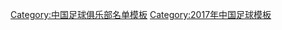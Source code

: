 {{Football squad with groups
|name=2017年中甲分类名单大连超越
|bgcolor=#60C0F8
|bordercolor=#F8F8F8
|textcolor=#000000
|title=[[大连超越足球俱乐部|<span style="color:#000000">大连超越</span>]] — [[2017年中国足球甲级联赛|<span style="color:#000000">2017年</span>]][[中国足球甲级联赛|<span style="color:#000000">中甲联赛第 14 名</span>]]
|group1=全年参赛球员
|list1=<div>
{{Football squad2 player|no=1|name=[[崔凯 (足球运动员)|崔凯]]}}
{{Football squad2 player|no=2|name=[[王光豪]]}}
{{Football squad2 player|no=3|name=[[赵一博]]}}
{{Football squad2 player|no=5|name=[[薛亚男]]}}
{{Football squad2 player|no=8|name=[[景德洋]]}}
{{Football squad2 player|no=9|name={{flagicon|BIH}} {{flagicon|CRO}} [[伊万·博季奇|-{zh-hans:博季奇;zh-hk:博季奇}-]]}}
{{Football squad2 player|no=11|name=[[崔宇]]}}
{{Football squad2 player|no=12|name=[[王晓星]]}}
{{Football squad2 player|no=14|name=[[胡兆军]]}}
{{Football squad2 player|no=15|name=[[吾提库尔·艾山]]}}
{{Football squad2 player|no=16|name={{flagicon|SWE}} {{link-en|大卫·福尔曼|David Fällman|-{zh-hans:福尔曼;zh-hk:科爾文}-}}}}
{{Football squad2 player|no=18|name=[[范培培]]}}
{{Football squad2 player|no=19|name=[[郑剑锋]]}}
{{Football squad2 player|no=18|name=[[董志远]]}}
{{Football squad2 player|no=21|name=[[刘禹辰]]}}
{{Football squad2 player|no=22|name={{le|王毅 (足球运动员)|Wang Yi (footballer)|王毅}}}}
{{Football squad2 player|no=24|name=[[郭晨]]}}
{{Football squad2 player|no=25|name=[[权恒]]}}
{{Football squad2 player|no=26|name=[[陈永鑫]]}}
{{Football squad2 player|no=27|name=[[唐立真]]}}
{{Football squad2 player|no=28|name={{le|张健 (足球运动员)|Zhang Jian (footballer)|张健}}}}
{{Football squad2 player|no=29|name=[[盛军]]}}
{{Football squad2 player|no=30|name=[[刘玉圣]]}}
{{Football squad2 player|no=31|name=[[洪有鹏]]}}
{{Football squad2 player|no=33|name=[[王宏有]]}}
{{Football squad2 player|no=37|name=[[谢兆宇]]}}
</div>
|group2=夏季转入球员
|list2=<div>
{{Football squad2 player|no=4|name={{flagicon|BIH}} {{link-en|艾尔达·汉萨诺维奇|Eldar Hasanović|-{zh-hans:汉斯诺维奇;zh-hk:汉萨洛域}-}}}}
{{Football squad2 player|no=6|name=[[杨芳志]]}}
{{Football squad2 player|no=45|name=[[张小龙 (足球运动员)|张小龙]]}}
{{Football squad2 player|no=46|name=[[曲珈辰]]}}
</div>
|group3=夏季转出球员
|list3=<div>
{{Football squad2 player|no=7|name={{flagicon|BRA}} [[雅伊尔顿·帕拉伊巴|-{zh-hans:查尔顿;zh-hk:查爾頓}-]]}}
</div>
|group4=主教练
|list4={{flagicon|BEL}} {{flagicon|BIH}} {{link-en|鲁斯米尔·斯沃克|Rusmir Cviko|-{zh-hans:鲁斯米尔;zh-hk:鲁斯米尔}-}}（至第 20 轮）；[[李国旭]]（代理）
}}
<noinclude>
{{DEFAULTSORT:Dalian Transcendence F.C. Squad 2017}}
[[Category:中国足球俱乐部名单模板]]
[[Category:2017年中国足球模板]]
</noinclude>